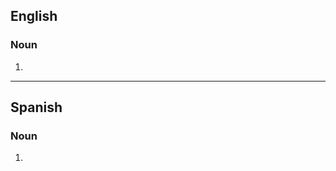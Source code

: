==English==

===Noun===
{{head|en|noun plural form}}

# {{plural of|tokamak|lang=en}}

----

==Spanish==

===Noun===
{{head|es|noun form}}

# {{plural of|tokamak|lang=es}}